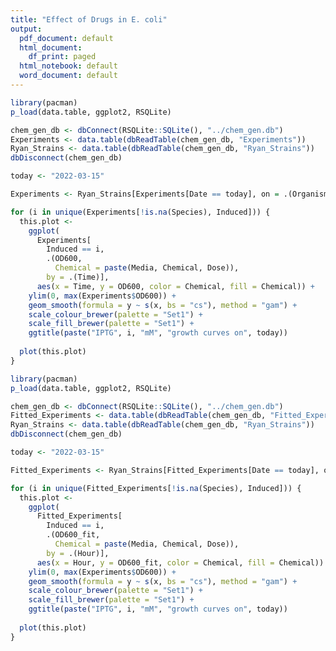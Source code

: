 ```yaml
---
title: "Effect of Drugs in E. coli"
output:
  pdf_document: default
  html_document:
    df_print: paged
  html_notebook: default
  word_document: default
---
```

```r
library(pacman)
p_load(data.table, ggplot2, RSQLite)

chem_gen_db <- dbConnect(RSQLite::SQLite(), "../chem_gen.db")
Experiments <- data.table(dbReadTable(chem_gen_db, "Experiments"))
Ryan_Strains <- data.table(dbReadTable(chem_gen_db, "Ryan_Strains"))
dbDisconnect(chem_gen_db)

today <- "2022-03-15"

Experiments <- Ryan_Strains[Experiments[Date == today], on = .(Organism)]

for (i in unique(Experiments[!is.na(Species), Induced])) {
  this.plot <- 
    ggplot(
      Experiments[
        Induced == i, 
        .(OD600,
          Chemical = paste(Media, Chemical, Dose)), 
        by = .(Time)],
      aes(x = Time, y = OD600, color = Chemical, fill = Chemical)) +
    ylim(0, max(Experiments$OD600)) +
    geom_smooth(formula = y ~ s(x, bs = "cs"), method = "gam") +
    scale_colour_brewer(palette = "Set1") +
    scale_fill_brewer(palette = "Set1") +
    ggtitle(paste("IPTG", i, "mM", "growth curves on", today))
  
  plot(this.plot)
}
```
```r
library(pacman)
p_load(data.table, ggplot2, RSQLite)

chem_gen_db <- dbConnect(RSQLite::SQLite(), "../chem_gen.db")
Fitted_Experiments <- data.table(dbReadTable(chem_gen_db, "Fitted_Experiments"))
Ryan_Strains <- data.table(dbReadTable(chem_gen_db, "Ryan_Strains"))
dbDisconnect(chem_gen_db)

today <- "2022-03-15"

Fitted_Experiments <- Ryan_Strains[Fitted_Experiments[Date == today], on = .(Organism)]

for (i in unique(Fitted_Experiments[!is.na(Species), Induced])) {
  this.plot <- 
    ggplot(
      Fitted_Experiments[
        Induced == i, 
        .(OD600_fit,
          Chemical = paste(Media, Chemical, Dose)), 
        by = .(Hour)],
      aes(x = Hour, y = OD600_fit, color = Chemical, fill = Chemical)) +
    ylim(0, max(Experiments$OD600)) +
    geom_smooth(formula = y ~ s(x, bs = "cs"), method = "gam") +
    scale_colour_brewer(palette = "Set1") +
    scale_fill_brewer(palette = "Set1") +
    ggtitle(paste("IPTG", i, "mM", "growth curves on", today))
  
  plot(this.plot)
}
```
